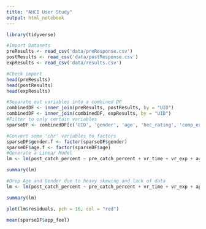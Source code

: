 ```yaml
---
title: "AHCI User Study"
output: html_notebook
---
```



```r
library(tidyverse)
```
```r
#Import Datasets
preResults <- read_csv('data/preResponse.csv')
postResults <- read_csv('data/postResponse.csv')
expResults <- read_csv('data/results.csv')
```
```r
#Check import
head(preResults)
head(postResults)
head(expResults)
```
```r
#Separate out variables into a combined DF
combinedDF <- inner_join(preResults, postResults, by = "UID")
combinedDF <- inner_join(combinedDF, expResults, by = "UID")
#Filter to only certain variables
sparseDF <- combinedDF[c('UID', 'gender', 'age', 'hec_rating', 'comp_exp', 'vr_exp', 'vr_usage', 'pre_catch_percent', 'vr_time', 'post_catch_percent', 'app_feel')]
```

```r
#Convert some 'chr' variables to factors
sparseDF$gender.f <- factor(sparseDF$gender)
sparseDF$age.f <- factor(sparseDF$age)
#Generate a Linear Model
lm <- lm(post_catch_percent ~ pre_catch_percent + vr_time + vr_exp + age.f + gender.f, data = sparseDF)
```

```r
summary(lm)
```
```r
#Drop Age and Gender due to heavy skewing and lack of data
lm <- lm(post_catch_percent ~ pre_catch_percent + vr_time + vr_exp + app_feel, data = sparseDF)
```

```r
summary(lm)
```

```r
plot(lm$residuals, pch = 16, col = "red")
```
```r
mean(sparseDF$app_feel)
```


